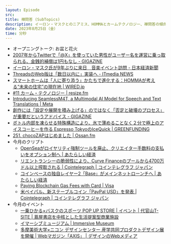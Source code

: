 ```yaml
---
layout: Episode
src: 
title: 禅問答 (SubTopics)
description: イーロン・マスクとのニアミス、HOMMAとカームテクノロジー、禅問答の傾向と対策、薄くないアイスコーヒーを作る方法、今月のクリプト動向やイベント情報など最近気になったサブトピックスを話しました。
date: 2023年8月25日（金）
time: 分秒
---
```


- オープニングトーク: お盆と花火
- [2007年からTwitterで「@X」を使っていた男性がユーザー名を運営に乗っ取られる、金銭的補償は1円もなし - GIGAZINE](https://gigazine.net/news/20230727-x-twitter-username/)
- [イーロン・マスク氏が9年ぶりに来日　音楽イベント訪問 - 日本経済新聞](https://www.nikkei.com/article/DGXZQOGN190F50Z10C23A8000000/)
- [ThreadsのWeb版は「数日以内に」実装へ - ITmedia NEWS](https://www.itmedia.co.jp/news/articles/2308/23/news140.html)
- [スマートホームは「人に寄り添う」かたちで進化する：HOMMAが考える“未来の住宅”の現在地 | WIRED.jp](https://wired.jp/article/homma-smart-home/)
- [#11 カーム・テクノロジー | resize.fm](https://resize.fm/ep/11-calm-technology)
- [Introducing SeamlessM4T, a Multimodal AI Model for Speech and Text Translations | Meta](https://about.fb.com/news/2023/08/seamlessm4t-ai-translation-model/)
- [創作には「設定や展開を積み上げる」のではなく「否定と破壊のプロセス」が重要だというアドバイス - GIGAZINE](https://gigazine.net/news/20230728-elimination-writing/)
- [ボトル内部を凍らせる特殊構造により、氷で薄めることなく２分で極上のアイスコーヒーを作る Espresso TokyoのIceQuick | GREENFUNDING](https://greenfunding.jp/lab/projects/7461)
- [251. chocoZAPはじめました | Ossan.fm](https://ossan.fm/episode/251)
- 今月のクリプト
    - [OpenSeaがロイヤリティ強制ツールを廃止、クリエイター手数料の支払いをオプション制へ | あたらしい経済](https://www.neweconomy.jp/posts/332411)
    - [リエントランシーの脆弱性により、Curve Financeのプールから4700万ドル以上搾取される | Cointelegraph | コインテレグラフ ジャパン](https://jp.cointelegraph.com/news/curve-finance-pools-exploited-over-24-reentrancy-vulnerability)
    - [コインベースの独自レイヤー2「Base」がメインネットローンチへ | あたらしい経済](https://www.neweconomy.jp/posts/329742)
    - [Paying Blockchain Gas Fees with Card | Visa](https://usa.visa.com/solutions/crypto/paying-blockchain-gas-fees-with-card.html?utm_source=substack&utm_medium=email)
    - [米ペイパル、新ステーブルコイン「PayPal USD」を発表 | Cointelegraph | コインテレグラフ ジャパン](https://jp.cointelegraph.com/news/paypal-launches-stablecoin-for-payment)
- 今月のイベント
    - [一乗ひかる×バスクのスポーツ POP UP STORE | イベント | 代官山T-SITE | 蔦屋書店を中核とした生活提案型商業施設](https://store.tsite.jp/daikanyama/event/architectural-design/35370-1446230815.html)
    - [イマーシブミュージアム | Immersive Museum](https://www.immersive-museum.jp/)
    - [多摩美術大学×ニコン デザインセンター 産学共同プロダクトデザイン展を開催 | Webマガジン「AXIS」 | デザインのWebメディア](https://www.axismag.jp/posts/2023/08/553555.html)
